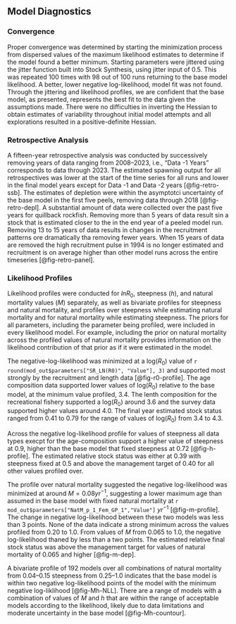 ## Model Diagnostics

### Convergence

Proper convergence was determined by starting the minimization process from dispersed values of the maximum likelihood estimates to determine if the model found a better minimum. Starting parameters were jittered using the jitter function built into Stock Synthesis, using jitter input of 0.5.  This was repeated 100 times with 98 out of 100 runs returning to the base model likelihood. A better, lower negative log-likelihood, model fit was not found. Through the jittering and likelihood profiles, we are confident that the base model, as presented, represents the best fit to the data given the assumptions made. There were no difficulties in inverting the Hessian to obtain estimates of variability throughout initial model attempts and all explorations resulted in a positive-definite Hessian. 


### Retrospective Analysis

A fifteen-year retrospective analysis was conducted by successively removing years of data ranging from 2008--2023, i.e., “Data -1 Years” corresponds to data through 2023. The estimated spawning output for all retrospectives was lower at the start of the time series for all runs and lower in the final model years except for Data -1 and Data -2 years [@fig-retro-ssb]. The estimates of depletion were within the asymptotci uncertainty of the base model in the first five peels, removing data through 2018 [@fig-retro-depl]. A substantial amount of data were collected over the past five years for quillback rockfish. Removing more than 5 years of data result sin a stock that is estimated closer to the \gls{msst} in the end year of a peeled model run. Removing 13 to 15 years of data results in changes in the recruitment patterns ore dramatically tha removing fewer years.  When 15 years of data are removed the high recruitment pulse in 1994 is no longer estimated and recruitment is on average higher than other model runs across the entire timeseries [@fig-retro-panel].  

 
<!-- Historical analysis (plot of actual estimates from current and previous assessments).  -->

### Likelihood Profiles

Likelihood profiles were conducted for $ln{R_0}$, steepness  ($h$), and natural mortality values ($M$) separately, as well as bivariate profiles for steepness and natural mortality, and profiles over steepness while estimating natural mortality and for natural mortality while estimating steepness. The priors for all parameters, including the parameter being profiled, were included in every likelihood model. For example, including the prior on natural mortality across the profiled values of natural mortality provides information on the likelihood contribution of that prior as if it were estimated in the model.  

The negative-log-likelihood was minimized at a log($R_0$) value of `r round(mod_out$parameters["SR_LN(R0)", "Value"], 3)` and supported most strongly by the recruitment and length data [@fig-r0-profile]. The age composition data supported lower values of log($R_0$) relative to the base model, at the minimum value profiled, 3.4. The lenth composition for the recreational fishery supported a log($R_0$) around 3.6 and the survey data supported higher values around 4.0. The final year estimated stock status ranged from 0.41 to 0.79 for the range of values of log($R_0$) from 3.4 to 4.3.

Across the negative log-likelihood profile for values of steepness all data types execpt for the age-composition support a higher value of steepness at 0.9, higher than the base model that fixed steepness at 0.72 [@fig-h-profile].  The estimated relative stock status was either at 0.39 with steepness fixed at 0.5 and above the management target of 0.40 for all other values profiled over. 

The profile over natural mortality suggested the negative log-likelihood was minimized at around $M = 0.08 yr^{-1}$, suggesting a lower maximum age than assumed in the base model with fixed natural mortality at `r mod_out$parameters["NatM_p_1_Fem_GP_1","Value"]` $yr^{-1}$ [@fig-m-profile]. The change in negative log-likelihood between these two models was less than 3 points. None of the data indicate a strong minimum across the values profiled from 0.20 to 1.0.  From values of $M$  from 0.065 to 1.0, the negative log-likelihood thaned by less than a two points. The estimated relative final stock status was above the management target for values of natural mortality of 0.065 and higher [@fig-m-dep].

A bivariate profile of 192 models over all combinations of natural mortality from 0.04--0.15  steepness from 0.25--1.0 indicates that the base model is within two negative log-likelihood points of the model with the minimum negative log-liklihood [@fig-Mh-NLL].  There are a range of models with a combination of values of $M$ and $h$ that are within the range of acceptable models according to the likelihood, likely due to data limitations and moderate uncertainty in the base model [@fig-Mh-countour]. 

